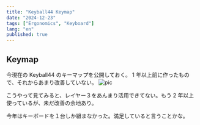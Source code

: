 ```yaml
---
title: "Keyball44 Keymap"
date: "2024-12-23"
tags: ["Ergonomics", "Keyboard"]
lang: "en"
published: true
---
```


## Keymap

今現在の Keyball44 のキーマップを公開しておく。
1 年以上前に作ったもので、それからあまり改善していない。
![pic](./keymap_cheatsheet_keyball44.jpg)

こうやって見てみると、レイヤー３をあんまり活用できてない。もう 2 年以上使っているが、未だ改善の余地あり。

今年はキーボードを１台しか組まなかった。満足していると言うことかな。
